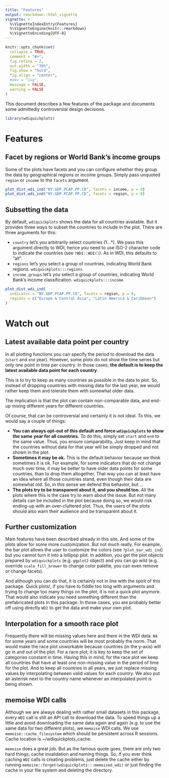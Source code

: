 ```yaml
---
title: "Features"
output: rmarkdown::html_vignette
vignette: >
  %\VignetteIndexEntry{Features}
  %\VignetteEngine{knitr::rmarkdown}
  %\VignetteEncoding{UTF-8}
---
```


```r
knitr::opts_chunk$set(
  collapse = TRUE,
  comment = "#>",
  fig.retina = 2,
  out.width = "70%",
  fig.show = "hold",
  fig.align = "center",
  #dev = "svg",
  message = FALSE,
  warning = FALSE
)
```

This document describes a few features of the package and documents some
admittedly controversial design decisions.

```r
library(wdiquickplots)
```


# Features

## Facet by regions or World Bank's income groups

Some of the plots have facets and you can configure whether they group the data
by geographical regions or income groups. Simply pass unquoted `region` or 
`income` to the `facets` argument.

```r
plot_dist_wdi_ind("NY.GDP.PCAP.PP.CD", facets = income, p = 0)
plot_dist_wdi_ind("NY.GDP.PCAP.PP.CD", facets = region, p = 0)
```

## Subsetting the data

By default, `wdiquickplots` shows the data for all countries available. But it 
provides three ways to subset the countries to include in the plot. There are
three arguments for this:

- `country` let's you arbitrarily select countries (1...*). We pass this 
  argument directly to WDI, hence you need to use ISO-2 character code to 
  indicate the countries (see `?WDI::WDI()`). As in WDI, this defaults to "all".
- `regions` let's you select a group of countries, indicating World Bank 
  regions. `wdiquickplots:::regions`
- `income_groups` let's you select a group of countries, indicating World 
  Bank's income classification. `wdiquickplots:::income`

```r
plot_dist_wdi_ind(
  indicator = "NY.GDP.PCAP.PP.CD", facets = region, p = 0, 
  regions = c("Europe & Central Asia", "Latin America & Caribbean")
)
```


# Watch out

## Latest available data point per country

In all plotting functions you can specify the period to download the data
(`start` and `end` year). However, some plots do not show the time series but
only one point in time per country. In those cases, **the default is to keep the
latest available data point for each country**.

This is to try to keep as many countries as possible in the data to plot.
So, instead of dropping countries with missing data for the last year, we would 
rather keep them and tolerate them with somewhat older data.

The implication is that the plot can contain non-comparable data, and
end-up mixing different years for different countries.

Of course, that can be controversial and certainly it is not ideal. To this, we
would say a couple of things:

- **You can always opt-out of this default and force `wdiquickplots` to show 
  the same year for all countries.**
  To do this, simply set `start` and `end` to the same value. Thus, you ensure 
  comparability. Just keep in mind that the countries without data for that 
  year will be simply dropped and not shown in the plot.
- **Sometimes it may be ok.**
  This is the default behavior because we think sometimes it is ok. For example,
  for some indicators that do not change much over time, it may be better to
  have older data points for some countries, than to drop them altogether. That
  way you can at least have an idea where all those countries stand, even though
  their data are somewhat old. So, in this sense we defend this behavior, but
  ...
- **The plots try to be transparent about it, and you should too.**
  All the plots where this is the case try to warn about the issue. But not many 
  details can be included in the plot because doing so, we would risk ending-up
  with an over-cluttered plot. Thus, the users of the plots should also warn
  their audience and be transparent about it.
  
## Further customization

Main features have been described already in this site. And some of the plots
allow for some more customization. But not much really. For example, the bar 
plot allows the user to customize the colors (see `?plot_bar_wdi_ind`) but you 
cannot turn it into a lollipop plot. In addition, you get the plot objects 
prepared by `wdiquickplots` (e.g. `ggplot2` object) and you can go wild (e.g.
override `scale_fill_brewer` to change color palette, you can even remove or
change facets).

And although you can do that, it is certainly not in line with the spirit of
this package. Quick plots!, if you have to fiddle too long with arguments and
trying to change too many things on the plot, it is not a quick plot anymore.
That would also indicate you need something different than the prefabricated
plots in this package. In those cases, you are probably better off using
directly `WDI` to get the data and make your own plot.

## Interpolation for a smooth race plot

Frequently there will be missing values here and there in the WDI data. 
`NA` for some years and some countries will be most probably the norm. 
That would make the race plot unworkable because countries (in the y-axis) will 
go in and out of the plot. For a race plot, it is key to keep the set of 
categories constant in time. Having this in mind, for the race plot we keep 
all countries that have at least one non-missing value in the period of time for
the plot. And to keep all countries in all years, we just replace missing 
values by interpolating between valid values for each country. We also put an 
asterisk next to the country name whenever an interpolated point is being shown. 

## memoise WDI calls

Although we are always dealing with rather small datasets in this package, every
`WDI` call is still an API call to download the data. To speed things up a
little and avoid downloading the same data again and again (e.g. to use the same
data for two different plots), we `memoise` WDI calls. We use
`memoise::cache_filesystem` which should be persistent across R sessions. Cache
location is ~/wdiquickplots_cache.

`memoise` does a great job. But as the famous quote goes, there are only
two hard things, cache invalidation and naming things. So, if you ever think 
caching `WDI` calls is creating problems, just delete the cache either by 
running `memoise::forget(wdiquickplots:::memoised_wdi)` or just finding the 
cache in your file system and deleting the directory.

